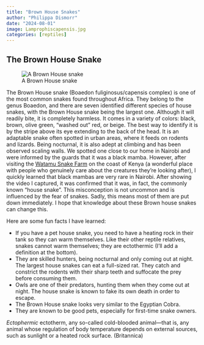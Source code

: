 ```yaml
---
title: "Brown House Snakes"
author: "Philippa Dismorr"
date: "2024-08-01"
image: Lamprophiscapensis.jpg
categories: [reptiles]
---
```

## The Brown House Snake 

![A Brown House snake](Lamprophiscapensis.jpg)

The Brown House snake (Boaedon fuliginosus/capensis complex) is one of the most common snakes found throughout Africa. They belong to the genus Boaedon, and there are seven identified different species of house snakes, with the Brown House snake being the largest one.
Although it will readily bite, it is completely harmless. It comes in a variety of colors: black, brown, olive green, "washed out" red, or beige. The best way to identify it is by the stripe above its eye extending to the back of the head. It is an adaptable snake often spotted in urban areas, where it feeds on rodents and lizards. Being nocturnal, it is also adept at climbing and has been observed scaling walls.
We spotted one close to our home in Nairobi and were informed by the guards that it was a black mamba. However, after visiting the [Watamu Snake Farm](https://taaf-eastafricanreptiles.org/watamu-snake-farm//) on the coast of Kenya (a wonderful place with people who genuinely care about the creatures they're looking after), I quickly learned that black mambas are very rare in Nairobi. After showing the video I captured, it was confirmed that it was, in fact, the commonly known "house snake". This misconception is not uncommon and is influenced by the fear of snakes. Sadly, this means most of them are put down immediately. I hope that knowledge about these Brown house snakes can change this.

Here are some fun facts I have learned:

* If you have a pet house snake, you need to have a heating rock in their tank so they can warm themselves. Like their other reptile relatives, snakes cannot warm themselves; they are ectothermic (I'll add a definition at the bottom).
* They are skilled hunters, being nocturnal and only coming out at night. The largest house snakes can eat a full-sized rat. They catch and constrict the rodents with their sharp teeth and suffocate the prey before consuming them.
* Owls are one of their predators, hunting them when they come out at night. The house snake is known to fake its own death in order to escape.
* The Brown House snake looks very similar to the Egyptian Cobra.
* They are known to be good pets, especially for first-time snake owners.

:::{.callout-note}
*Ectophermic* ectotherm, any so-called cold-blooded animal—that is, any animal whose regulation of body temperature depends on external sources, such as sunlight or a heated rock surface. (Britannica)
:::

